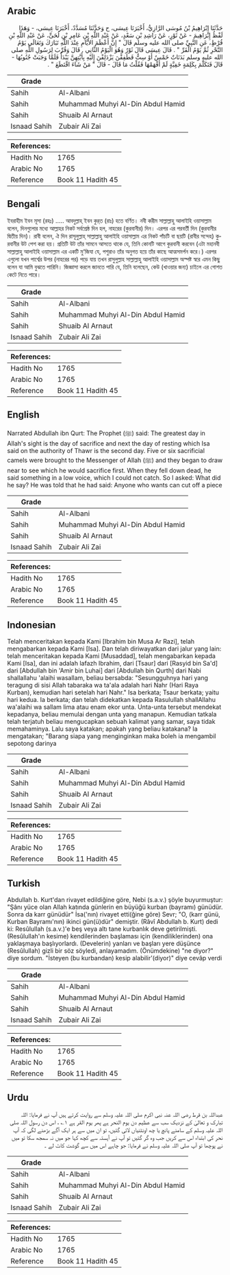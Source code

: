 ## Arabic


<div dir="rtl" lang="ar" style={{fontSize:'larger',backgroundColor:'#f8f9fa',padding:20}}>
حَدَّثَنَا إِبْرَاهِيمُ بْنُ مُوسَى الرَّازِيُّ، أَخْبَرَنَا عِيسَى، ح وَحَدَّثَنَا مُسَدَّدٌ، أَخْبَرَنَا عِيسَى، - وَهَذَا لَفْظُ إِبْرَاهِيمَ - عَنْ ثَوْرٍ، عَنْ رَاشِدِ بْنِ سَعْدٍ، عَنْ عَبْدِ اللَّهِ بْنِ عَامِرِ بْنِ لُحَىٍّ، عَنْ عَبْدِ اللَّهِ بْنِ قُرْطٍ، عَنِ النَّبِيِّ صلى الله عليه وسلم قَالَ ‏"‏ إِنَّ أَعْظَمَ الأَيَّامِ عِنْدَ اللَّهِ تَبَارَكَ وَتَعَالَى يَوْمُ النَّحْرِ ثُمَّ يَوْمُ الْقَرِّ ‏"‏ ‏.‏ قَالَ عِيسَى قَالَ ثَوْرٌ وَهُوَ الْيَوْمُ الثَّانِي ‏.‏ قَالَ وَقُرِّبَ لِرَسُولِ اللَّهِ صلى الله عليه وسلم بَدَنَاتٌ خَمْسٌ أَوْ سِتٌّ فَطَفِقْنَ يَزْدَلِفْنَ إِلَيْهِ بِأَيَّتِهِنَّ يَبْدَأُ فَلَمَّا وَجَبَتْ جُنُوبُهَا - قَالَ فَتَكَلَّمَ بِكَلِمَةٍ خَفِيَّةٍ لَمْ أَفْهَمْهَا فَقُلْتُ مَا قَالَ - قَالَ ‏"‏ مَنْ شَاءَ اقْتَطَعَ ‏"‏ ‏.‏
</div>
<div style={{backgroundColor:'#f8f9fa',padding:20, marginBottom: 10}}><table> <thead> <tr> <th>Grade</th> <th></th> </tr> </thead> <tbody> <tr><td>Sahih</td><td>Al-Albani</td></tr><tr><td>Sahih</td><td>Muhammad Muhyi Al-Din Abdul Hamid</td></tr><tr><td>Sahih</td><td>Shuaib Al Arnaut</td></tr><tr><td>Isnaad Sahih</td><td>Zubair Ali Zai</td></tr></tbody></table><table> <thead> <tr> <th>References:</th> <th></th> </tr> </thead> <tbody><tr><td>Hadith No</td><td>1765</td></tr><tr><td>Arabic No</td><td>1765</td></tr><tr><td>Reference</td><td>Book 11 Hadith 45</td></tr></tbody></table></div>

## Bengali


<div dir="ltr" lang="bn" style={{fontSize:'larger',backgroundColor:'#f8f9fa',padding:20}}>
ইবরাহীম ইবন মূসা (রহঃ) ..... আবদুল্লাহ্ ইবন কুর্‌ত (রাঃ) হতে বর্ণিত। নবী করীম সাল্লাল্লাহু আলাইহি ওয়াসাল্লাম বলেন, দিনগুলোর মধ্যে আল্লাহর নিকট সর্বশ্রেষ্ঠ দিন হল, নাহরের (কুরবানীর) দিন। এরপর এর পরবর্তী দিন (কুরবানীর দ্বিতীয় দিন)। রাবী বলেন, ঐ দিন রাসূলুল্লাহ্ সাল্লাল্লাহু আলাইহি ওয়াসাল্লাম এর নিকট পাঁচটি বা ছয়টি (রাবীর সন্দেহ) কুরবানীর উট পেশ করা হয়। প্রতিটি উট তাঁর সামনে আসতে থাকে যে, তিনি কোনটি আগে কুরবানী করবেন (এটা মহানবী সাল্লাল্লাহু আলাইহি ওয়াসাল্লাম এর একটি মু‘জিযা যে, পশুরাও তাঁর অনুগত হয়ে তাঁর কাছে আত্মসমর্পন করে।) এরপর এগুলো যখন পার্শ্বের উপর (নাহরের পর) পড়ে যায় তখন রাসুলুল্লাহ সাল্লাল্লাহু আলাইহি ওয়াসাল্লাম অস্পষ্ট স্বরে এমন কিছু বলেন যা আমি বুঝতে পারিনি। জিজ্ঞাসা করলে জানতে পারি যে, তিনি বলেছেন, কেউ (খাওয়ার জন্য) চাইলে এর গোশত কেটে নিতে পারে।
</div>
<div style={{backgroundColor:'#f8f9fa',padding:20, marginBottom: 10}}><table> <thead> <tr> <th>Grade</th> <th></th> </tr> </thead> <tbody> <tr><td>Sahih</td><td>Al-Albani</td></tr><tr><td>Sahih</td><td>Muhammad Muhyi Al-Din Abdul Hamid</td></tr><tr><td>Sahih</td><td>Shuaib Al Arnaut</td></tr><tr><td>Isnaad Sahih</td><td>Zubair Ali Zai</td></tr></tbody></table><table> <thead> <tr> <th>References:</th> <th></th> </tr> </thead> <tbody><tr><td>Hadith No</td><td>1765</td></tr><tr><td>Arabic No</td><td>1765</td></tr><tr><td>Reference</td><td>Book 11 Hadith 45</td></tr></tbody></table></div>

## English


<div dir="ltr" lang="en" style={{fontSize:'larger',backgroundColor:'#f8f9fa',padding:20}}>
Narrated Abdullah ibn Qurt: The Prophet (ﷺ) said: The greatest day in Allah's sight is the day of sacrifice and next the day of resting which Isa said on the authority of Thawr is the second day. Five or six sacrificial camels were brought to the Messenger of Allah (ﷺ) and they began to draw near to see which he would sacrifice first. When they fell down dead, he said something in a low voice, which I could not catch. So I asked: What did he say? He was told that he had said: Anyone who wants can cut off a piece
</div>
<div style={{backgroundColor:'#f8f9fa',padding:20, marginBottom: 10}}><table> <thead> <tr> <th>Grade</th> <th></th> </tr> </thead> <tbody> <tr><td>Sahih</td><td>Al-Albani</td></tr><tr><td>Sahih</td><td>Muhammad Muhyi Al-Din Abdul Hamid</td></tr><tr><td>Sahih</td><td>Shuaib Al Arnaut</td></tr><tr><td>Isnaad Sahih</td><td>Zubair Ali Zai</td></tr></tbody></table><table> <thead> <tr> <th>References:</th> <th></th> </tr> </thead> <tbody><tr><td>Hadith No</td><td>1765</td></tr><tr><td>Arabic No</td><td>1765</td></tr><tr><td>Reference</td><td>Book 11 Hadith 45</td></tr></tbody></table></div>

## Indonesian


<div dir="ltr" lang="id" style={{fontSize:'larger',backgroundColor:'#f8f9fa',padding:20}}>
Telah menceritakan kepada Kami [Ibrahim bin Musa Ar Razi], telah mengabarkan kepada Kami [Isa]. Dan telah diriwayatkan dari jalur yang lain: telah menceritakan kepada Kami [Musaddad], telah mengabarkan kepada Kami [Isa], dan ini adalah lafazh Ibrahim, dari [Tsaur] dari [Rasyid bin Sa'd] dari [Abdullah bin 'Amir bin Luhai] dari [Abdullah bin Qurth] dari Nabi shallallahu 'alaihi wasallam, beliau bersabda: "Sesungguhnya hari yang teragung di sisi Allah tabaraka wa ta'ala adalah hari Nahr (Hari Raya Kurban), kemudian hari setelah hari Nahr." Isa berkata; Tsaur berkata; yaitu hari kedua. Ia berkata; dan telah didekatkan kepada Rasulullah shallAllahu wa'alaihi wa sallam lima atau enam ekor unta. Unta-unta tersebut mendekat kepadanya, beliau memulai dengan unta yang manapun. Kemudian tatkala telah terjatuh beliau mengucapkan sebuah kalimat yang samar, saya tidak memahaminya. Lalu saya katakan; apakah yang beliau katakana? Ia mengatakan; "Barang siapa yang menginginkan maka boleh ia mengambil sepotong darinya
</div>
<div style={{backgroundColor:'#f8f9fa',padding:20, marginBottom: 10}}><table> <thead> <tr> <th>Grade</th> <th></th> </tr> </thead> <tbody> <tr><td>Sahih</td><td>Al-Albani</td></tr><tr><td>Sahih</td><td>Muhammad Muhyi Al-Din Abdul Hamid</td></tr><tr><td>Sahih</td><td>Shuaib Al Arnaut</td></tr><tr><td>Isnaad Sahih</td><td>Zubair Ali Zai</td></tr></tbody></table><table> <thead> <tr> <th>References:</th> <th></th> </tr> </thead> <tbody><tr><td>Hadith No</td><td>1765</td></tr><tr><td>Arabic No</td><td>1765</td></tr><tr><td>Reference</td><td>Book 11 Hadith 45</td></tr></tbody></table></div>

## Turkish


<div dir="ltr" lang="tr" style={{fontSize:'larger',backgroundColor:'#f8f9fa',padding:20}}>
Abdullah b. Kurt'dan rivayet edildiğine göre, Nebi (s.a.v.) şöyle buyurmuştur: "Şânı yüce olan Allah katında günlerin en büyüğü kurban (bayramı) günüdür. Sonra da karr günüdür" İsa('nın) rivayet etti(ğine göre) Sevr; "O, (karr günü, Kurban Bayramı'nın) ikinci gün(ü)dür" demiştir. (Râvî Abdullah b. Kurt) dedi ki: Resûlullah (s.a.v.)'e beş veya altı tane kurbanlık deve getirilmişti. (Resûlullah'ın kesime) kendilerinden başlaması için (kendiliklerinden) ona yaklaşmaya başlıyorlardı. (Develerin) yanları ve başları yere düşünce (Resûlullah) gizli bir söz söyledi, anlayamadım. (Önümdekine) "ne diyor?" diye sordum. "İsteyen (bu kurbandan) kesip alabilir'(diyor)" diye cevâp verdi
</div>
<div style={{backgroundColor:'#f8f9fa',padding:20, marginBottom: 10}}><table> <thead> <tr> <th>Grade</th> <th></th> </tr> </thead> <tbody> <tr><td>Sahih</td><td>Al-Albani</td></tr><tr><td>Sahih</td><td>Muhammad Muhyi Al-Din Abdul Hamid</td></tr><tr><td>Sahih</td><td>Shuaib Al Arnaut</td></tr><tr><td>Isnaad Sahih</td><td>Zubair Ali Zai</td></tr></tbody></table><table> <thead> <tr> <th>References:</th> <th></th> </tr> </thead> <tbody><tr><td>Hadith No</td><td>1765</td></tr><tr><td>Arabic No</td><td>1765</td></tr><tr><td>Reference</td><td>Book 11 Hadith 45</td></tr></tbody></table></div>

## Urdu


<div dir="rtl" lang="ur" style={{fontSize:'larger',backgroundColor:'#f8f9fa',padding:20}}>
عبداللہ بن قرط رضی اللہ عنہ نبی اکرم صلی اللہ علیہ وسلم سے روایت کرتے ہیں آپ نے فرمایا: اللہ تبارک و تعالیٰ کے نزدیک سب سے عظیم دن یوم النحر ہے پھر یوم القر ہے ۱؎ ، اس دن رسول اللہ صلی اللہ علیہ وسلم کے سامنے پانچ یا چھ اونٹنیاں لائی گئیں، تو ان میں سے ہر ایک آگے بڑھنے لگی کہ آپ نحر کی ابتداء اس سے کریں جب وہ گر گئیں تو آپ نے آہستہ سے کچھ کہا جو میں نہ سمجھ سکا تو میں نے پوچھا تو آپ صلی اللہ علیہ وسلم نے فرمایا: جو چاہے اس میں سے گوشت کاٹ لے ۔
</div>
<div style={{backgroundColor:'#f8f9fa',padding:20, marginBottom: 10}}><table> <thead> <tr> <th>Grade</th> <th></th> </tr> </thead> <tbody> <tr><td>Sahih</td><td>Al-Albani</td></tr><tr><td>Sahih</td><td>Muhammad Muhyi Al-Din Abdul Hamid</td></tr><tr><td>Sahih</td><td>Shuaib Al Arnaut</td></tr><tr><td>Isnaad Sahih</td><td>Zubair Ali Zai</td></tr></tbody></table><table> <thead> <tr> <th>References:</th> <th></th> </tr> </thead> <tbody><tr><td>Hadith No</td><td>1765</td></tr><tr><td>Arabic No</td><td>1765</td></tr><tr><td>Reference</td><td>Book 11 Hadith 45</td></tr></tbody></table></div>